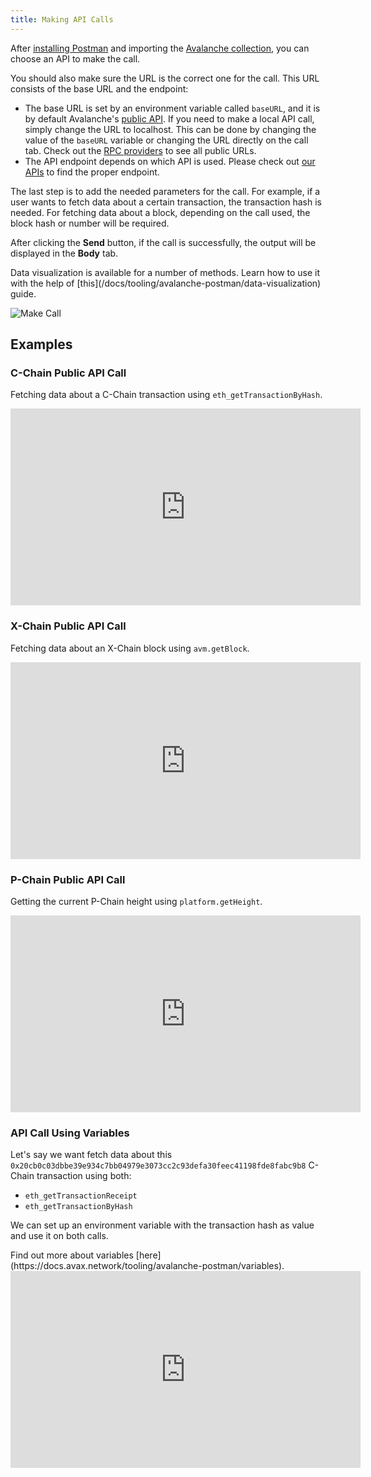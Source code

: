 ```yaml
---
title: Making API Calls
---
```


After [installing Postman](/docs/tooling/avalanche-postman/add-postman-collection#setup) and importing the [Avalanche collection](/docs/tooling/avalanche-postman/add-postman-collection#collection-import), you can choose an API to make the call.

You should also make sure the URL is the correct one for the call. This URL consists of the base URL and the endpoint:

- The base URL is set by an environment variable called `baseURL`, and it is by default Avalanche's [public API](/docs/tooling/rpc-providers#mainnet-rpc---public-api-server). If you need to make a local API call, simply change the URL to localhost. This can be done by changing the value of the `baseURL` variable or changing the URL directly on the call tab. Check out the [RPC providers](/docs/tooling/rpc-providers) to see all public URLs.  
- The API endpoint depends on which API is used. Please check out [our APIs](/api-reference/c-chain/api) to find the proper endpoint.
    
The last step is to add the needed parameters for the call. For example, if a user wants to fetch data about a certain transaction, the transaction hash is needed. For fetching data about a block, depending on the call used, the block hash or number will be required.

After clicking the **Send** button, if the call is successfully, the output will be displayed in the **Body** tab.

<Callout title="Note">
Data visualization is available for a number of methods. Learn how to use it with the help of [this](/docs/tooling/avalanche-postman/data-visualization) guide.
</Callout>

![Make Call](/images/api-call1.png)

Examples[​](#examples "Direct link to heading")
-----------------------------------------------

### C-Chain Public API Call[​](#c-chain-public-api-call "Direct link to heading")

Fetching data about a C-Chain transaction using `eth_getTransactionByHash`.

<iframe
  width="560"
  height="315"
  src="https://www.youtube.com/watch?v=4Yu2G3Zvrdo&t=2s"
  title="YouTube video player"
  frameBorder="0"
  allow="accelerometer; autoplay; clipboard-write; encrypted-media; gyroscope; picture-in-picture"
  allowFullScreen
></iframe>

### X-Chain Public API Call[​](#x-chain-public-api-call "Direct link to heading")

Fetching data about an X-Chain block using `avm.getBlock`.

<iframe
  width="560"
  height="315"
  src="https://www.youtube.com/watch?v=4Yu2G3Zvrdo&t=2s"
  title="YouTube video player"
  frameBorder="0"
  allow="accelerometer; autoplay; clipboard-write; encrypted-media; gyroscope; picture-in-picture"
  allowFullScreen
></iframe>

### P-Chain Public API Call[​](#p-chain-public-api-call "Direct link to heading")

Getting the current P-Chain height using `platform.getHeight`.

<iframe
  width="560"
  height="315"
  src="https://www.youtube.com/watch?v=9d5VPNcODDw"
  title="YouTube video player"
  frameBorder="0"
  allow="accelerometer; autoplay; clipboard-write; encrypted-media; gyroscope; picture-in-picture"
  allowFullScreen
></iframe>

### API Call Using Variables[​](#api-call-using-variables "Direct link to heading")

Let's say we want fetch data about this `0x20cb0c03dbbe39e934c7bb04979e3073cc2c93defa30feec41198fde8fabc9b8` C-Chain transaction using both:

- `eth_getTransactionReceipt` 
- `eth_getTransactionByHash`
    
We can set up an environment variable with the transaction hash as value and use it on both calls.

<Callout title="Note">
Find out more about variables [here](https://docs.avax.network/tooling/avalanche-postman/variables).
</Callout>

<iframe
  width="560"
  height="315"
  src="https://www.youtube.com/watch?v=26xCiawBRjM"
  title="YouTube video player"
  frameBorder="0"
  allow="accelerometer; autoplay; clipboard-write; encrypted-media; gyroscope; picture-in-picture"
  allowFullScreen
></iframe>
